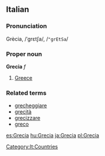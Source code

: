 ==Italian==
===Pronunciation===
Grècia, /ˈgrɛtʃa/, /<tt>"grEtSa</tt>/
===Proper noun===
'''Grecia''' ''f''

#[[Greece]]

===Related terms===
*[[grecheggiare]]
*[[grecità]]
*[[grecizzare]]
*[[greco]]
[[Category:It:Countries]]
[[es:Grecia]]
[[hu:Grecia]]
[[ja:Grecia]]
[[pl:Grecia]]